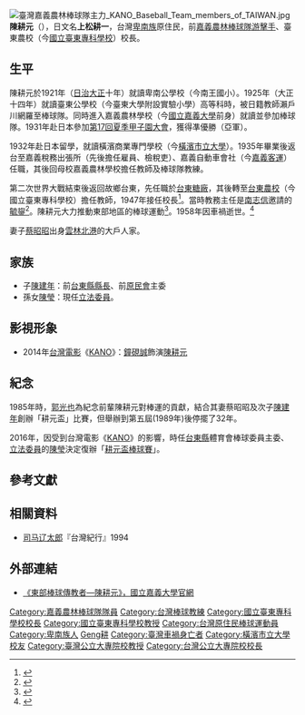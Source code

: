 [[File:臺灣嘉義農林棒球隊主力_KANO_Baseball_Team_members_of_TAIWAN.jpg|thumb]]
'''陳耕元'''（{{bd|1905年|10月20日|1958年|11月27日|catIdx=Chen陳}}），日文名'''上松耕一'''，台灣[[卑南族|卑南族]]原住民，前[[嘉義農林棒球隊|嘉義農林棒球隊]][[游擊手|游擊手]]、臺東農校（今[[國立臺東專科學校|國立臺東專科學校]]）校長。

==生平==
陳耕元於1921年（[[台灣日治時期|日治]][[大正|大正]]十年）就讀卑南公學校（今南王國小）。1925年（大正十四年）就讀臺東公學校（今臺東大學附設實驗小學）高等科時，被日籍教師瀨戶川網羅至棒球隊。同時進入嘉義農林學校（今[[國立嘉義大學|國立嘉義大學]]前身）就讀並參加棒球隊。1931年赴日本參加[[第17回全國中等學校優勝野球大會|第17回夏季甲子園大會]]，獲得凖優勝（亞軍）。

1932年赴日本留學，就讀橫濱商業專門學校（今[[橫濱市立大學|橫濱市立大學]]）。1935年畢業後返台至嘉義稅務出張所（先後擔任雇員、檢稅吏）、嘉義自動車會社（今[[嘉義客運|嘉義客運]]）任職，其後回母校嘉義農林學校擔任教師及棒球隊教練。

第二次世界大戰結束後返回故鄉台東，先任職於[[台東糖廠|台東糖廠]]，其後轉至[[台東農校|台東農校]]（今國立臺東專科學校）擔任教師，1947年接任校長<ref>{{Cite web |url=http://www.ntc.edu.tw/web_edit/edit_show.asp?id=1018 |title=《歷任校長》，國立臺東專科學校官網 |access-date=2014-03-01 |archive-date=2018-09-28 |archive-url=https://web.archive.org/web/20180928123401/http://www.ntc.edu.tw/web_edit/edit_show.asp?id=1018 |dead-url=no }}</ref>。當時教務主任是[[南志信|南志信]]邀請的[[毓鋆|毓鋆]]<ref name="毓老真精神">{{cite book |author=張輝誠 |chapter=〈毓老師與天德黌舍、奉元書院〉|title=《毓老真精神》 |url=https://archive.org/details/yulaozhenjingshe0000zhan |date=2012-07-25|publisher=印刻出版社|location=台灣 |language=zh-tw|isbn=9789865933296}}</ref>。陳耕元大力推動東部地區的棒球運動<ref>{{Cite web |url=http://www.nownews.com/n/2014/03/23/1161280 |title=《KANO上松耕一 慧眼識楊傳廣》，今日新聞網，2014年3月23日 |access-date=2014年4月19日 |archive-date=2015年1月18日 |archive-url=https://web.archive.org/web/20150118143007/http://www.nownews.com/n/2014/03/23/1161280 |dead-url=no }}</ref>。1958年因車禍逝世。<ref>{{Cite web |url=http://www.ncyu.edu.tw/secretary/content.aspx?site_content_sn=45437 |title=《東部棒球傳教者—陳耕元》，國立嘉義大學官網 |access-date=2014-03-01 |archive-date=2018-10-06 |archive-url=https://web.archive.org/web/20181006101216/http://www.ncyu.edu.tw/secretary/content.aspx?site_content_sn=45437 |dead-url=no }}</ref>

妻子[[蔡昭昭|蔡昭昭]]出身[[雲林|雲林]][[北港鎮_(台灣)|北港]]的大戶人家。

==家族==
* 子[[陳建年_(政治人物)|陳建年]]：前[[台東縣縣長|台東縣縣長]]、前[[原民會|原民會]]主委
* 孫女[[陳瑩_(政治人物)|陳瑩]]：現任[[立法委員|立法委員]]。

==影視形象==
*2014年[[台灣電影|台灣電影]]《[[KANO|KANO]]》：[[鐘硯誠|鐘硯誠]]飾演[[陳耕元|陳耕元]]

==紀念==
1985年時，[[郭光也|郭光也]]為紀念前輩陳耕元對棒運的貢獻，結合其妻蔡昭昭及次子[[陳建年|陳建年]]創辦「耕元盃」比賽，但舉辦到第五屆(1989年)後停擺了32年。 

2016年，因受到台灣電影《[[KANO|KANO]]》的影響，時任[[台東縣|台東縣]]體育會棒球委員主委、[[立法委員|立法委員]]的[[陳瑩_(政治人物)|陳瑩]]決定復辦「[[耕元盃棒球賽|耕元盃棒球賽]]」。

==參考文獻==
{{reflist}}

==相關資料==
*[[司马辽太郎|司马辽太郎]]『台灣紀行』1994

==外部連結==
* [http://www.ncyu.edu.tw/secretary/content.aspx?site_content_sn=45437 《東部棒球傳教者—陳耕元》，國立嘉義大學官網] {{Wayback|url=http://www.ncyu.edu.tw/secretary/content.aspx?site_content_sn=45437 |date=20181006101216 }}

{{DEFAULTSORT:Chen陳}}
[[Category:嘉義農林棒球隊隊員|Category:嘉義農林棒球隊隊員]]
[[Category:台灣棒球教練|Category:台灣棒球教練]]
[[Category:國立臺東專科學校校長|Category:國立臺東專科學校校長]]
[[Category:國立臺東專科學校教授|Category:國立臺東專科學校教授]]
[[Category:台灣原住民棒球運動員|Category:台灣原住民棒球運動員]]
[[Category:卑南族人|Category:卑南族人]]
[[Category:陈姓|Geng耕]]
[[Category:臺灣車禍身亡者|Category:臺灣車禍身亡者]]
[[Category:橫濱市立大學校友|Category:橫濱市立大學校友]]
[[Category:臺灣公立大專院校教授|Category:臺灣公立大專院校教授]]
[[Category:台灣公立大專院校校長|Category:台灣公立大專院校校長]]